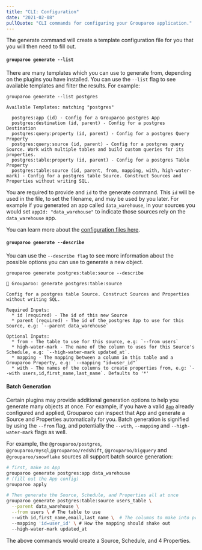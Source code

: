 ```yaml
---
title: "CLI: Configuration"
date: "2021-02-08"
pullQuote: "CLI commands for configuring your Grouparoo application."
---
```


<CLICommand name="generate" />

The generate command will create a template configuration file for you that you will then need to fill out.

#### `grouparoo generate --list`

There are many templates which you can use to generate from, depending on the plugins you have installed. You can use the `--list` flag to see available templates and filter the results. For example:

```
grouparoo generate --list postgres

Available Templates: matching "postgres"

  postgres:app (id) - Config for a Grouparoo postgres App
  postgres:destination (id, parent) - Config for a postgres Destination
  postgres:query:property (id, parent) - Config for a postgres Query Property
  postgres:query:source (id, parent) - Config for a postgres query Source. Work with multiple tables and build custom queries for its properties.
  postgres:table:property (id, parent) - Config for a postgres Table Property
  postgres:table:source (id, parent, from, mapping, with, high-water-mark) - Config for a postgres table Source. Construct Sources and Properties without writing SQL.
```

You are required to provide and `id` to the generate command. This `id` will be used in the file, to set the filename, and may be used by you later. For example if you generated an app called `data_warehouse`, in your sources you would set `appId: "data_warehouse"` to indicate those sources rely on the `data_warehouse` app.

You can learn more about the [configuration files here](/docs/config/code-config).

#### `grouparoo generate --describe`

You can use the `--describe flag` to see more information about the possible options you can use to generate a new object.

```
grouparoo generate postgres:table:source --describe

🦘 Grouparoo: generate postgres:table:source

Config for a postgres table Source. Construct Sources and Properties without writing SQL.

Required Inputs:
  * id (required) - The id of this new Source
  * parent (required) - The id of the postgres App to use for this Source, e.g: `--parent data_warehouse`

Optional Inputs:
  * from - The table to use for this source, e.g: `--from users`
  * high-water-mark - The name of the column to uses for this Source's Schedule, e.g: `--high-water-mark updated_at`.
  * mapping - The mapping between a column in this table and a Grouparoo Property, e.g: `--mapping "id=user_id"`
  * with - The names of the columns to create properties from, e.g: `--with users,id,first_name,last_name`. Defaults to '*'
```

#### Batch Generation

Certain plugins may provide additional generation options to help you generate many objects at once. For example, if you have a valid [`App`](/docs/config/apps/community) already configured and applied, Grouparoo can inspect that App and generate a Source and Properties automatically for you. Batch generation is signified by using the `--from` flag, and potentially the `--with`, `--mapping` and `--high-water-mark` flags as well.

For example, the `@grouparoo/postgres`, `@grouparoo/mysql`,`@grouparoo/redshift`, `@grouparoo/bigquery` and `@grouparoo/snowflake` sources all support batch source generation:

```bash
# first, make an App
grouparoo generate postgres:app data_warehouse
# (fill out the App config)
grouparoo apply

# Then generate the Source, Schedule, and Properties all at once
grouparoo generate postgres:table:source users_table \
  --parent data_warehouse \
  --from users \ # The table to use
  --with id,first_name,email,last_name \  # The columns to make into properties (default *)
  --mapping 'id=user_id' \ # How the mapping should shake out
  --high-water-mark updated_at
```

The above commands would create a Source, Schedule, and 4 Properties.

<CLICommand name="validate" />

<CLICommand name="apply" />

